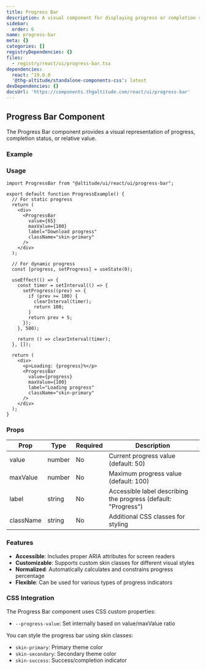 ```yaml
---
title: Progress Bar
description: A visual component for displaying progress or completion status
sidebar:
  order: 6
name: progress-bar
meta: {}
categories: []
registryDependencies: {}
files:
  - registry/react/ui/progress-bar.tsx
dependencies:
  react: ^19.0.0
  '@thg-altitude/standalone-components-css': latest
devDependencies: {}
docsUrl: 'https://components.thgaltitude.com/react/ui/progress-bar'
---
```



## Progress Bar Component

The Progress Bar component provides a visual representation of progress, completion status, or relative value.

### Example

<ShowComponent>
  <div
    style={{
      display: "flex",
      flexDirection: "column",
      gap: "16px",
      maxWidth: "300px",
    }}
  >
    <ProgressBar
      value={25}
      maxValue={100}
      label="25% Complete"
      className="skin-primary"
    />
    <ProgressBar
      value={50}
      maxValue={100}
      label="50% Complete"
      className="skin-primary"
    />
    <ProgressBar
      value={75}
      maxValue={100}
      label="75% Complete"
      className="skin-primary"
    />
    <ProgressBar
      value={100}
      maxValue={100}
      label="100% Complete"
      className="skin-primary"
    />
  </div>
</ShowComponent>

### Usage

```tsx
import ProgressBar from "@altitude/ui/react/ui/progress-bar";

export default function ProgressExample() {
  // For static progress
  return (
    <div>
      <ProgressBar
        value={65}
        maxValue={100}
        label="Download progress"
        className="skin-primary"
      />
    </div>
  );

  // For dynamic progress
  const [progress, setProgress] = useState(0);

  useEffect(() => {
    const timer = setInterval(() => {
      setProgress((prev) => {
        if (prev >= 100) {
          clearInterval(timer);
          return 100;
        }
        return prev + 5;
      });
    }, 500);

    return () => clearInterval(timer);
  }, []);

  return (
    <div>
      <p>Loading: {progress}%</p>
      <ProgressBar
        value={progress}
        maxValue={100}
        label="Loading progress"
        className="skin-primary"
      />
    </div>
  );
}
```

### Props

| Prop      | Type   | Required | Description                                                    |
| --------- | ------ | -------- | -------------------------------------------------------------- |
| value     | number | No       | Current progress value (default: 50)                           |
| maxValue  | number | No       | Maximum progress value (default: 100)                          |
| label     | string | No       | Accessible label describing the progress (default: "Progress") |
| className | string | No       | Additional CSS classes for styling                             |

### Features

- **Accessible**: Includes proper ARIA attributes for screen readers
- **Customizable**: Supports custom skin classes for different visual styles
- **Normalized**: Automatically calculates and constrains progress percentage
- **Flexible**: Can be used for various types of progress indicators

### CSS Integration

The Progress Bar component uses CSS custom properties:

- `--progress-value`: Set internally based on value/maxValue ratio

You can style the progress bar using skin classes:

- `skin-primary`: Primary theme color
- `skin-secondary`: Secondary theme color
- `skin-success`: Success/completion indicator
